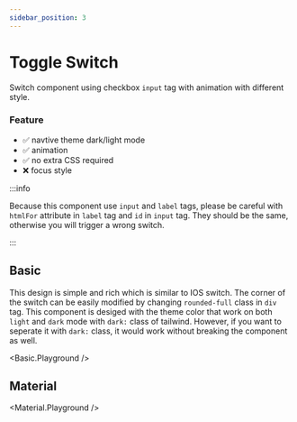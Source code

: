 ```yaml
---
sidebar_position: 3 
---
```




# Toggle Switch

Switch component using checkbox `input` tag  with animation with different style.

### Feature
- ✅ navtive theme dark/light mode
- ✅ animation 
- ️✅ no extra CSS required
- ❌ focus style

:::info

Because this component use `input` and `label` tags, please be careful with `htmlFor` attribute in `label` tag and `id` in `input` tag.
They should be the same, otherwise you will trigger a wrong switch.

:::

## Basic

This design is simple and rich which is similar to IOS switch. 
The corner of the switch can be easily modified by changing `rounded-full` class in `div` tag.
This component is desiged with the theme color that work on both `light` and `dark` mode with `dark:` class of tailwind.
However, if you want to seperate it with `dark:` class, it would work without breaking the component as well.

<Basic.Playground />

## Material

<Material.Playground />